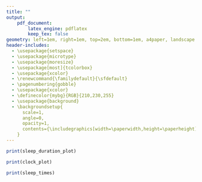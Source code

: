 ```yaml
---
title: ""
output:
    pdf_document:
        latex_engine: pdflatex
        keep_tex: false
geometry: left=1em, right=1em, top=2em, bottom=1em, a4paper, landscape
header-includes:
  - \usepackage{setspace}
  - \usepackage{microtype}
  - \usepackage{moresize}
  - \usepackage[most]{tcolorbox}
  - \usepackage{xcolor}
  - \renewcommand{\familydefault}{\sfdefault}
  - \pagenumbering{gobble}
  - \usepackage{xcolor}
  - \definecolor{mybg}{RGB}{210,230,255}
  - \usepackage{background}
  - \backgroundsetup{
      scale=1,
      angle=0,
      opacity=1,
      contents={\includegraphics[width=\paperwidth,height=\paperheight]{../resources/Sleep_report_background.png}}
    }
---
```


```{=latex}
\noindent
\color{white}
\begin{minipage}[t]{0.32\textwidth}
  \begin{tcolorbox}[standard jigsaw, height=0.45\textheight, valign=center, arc=12pt, opacityback=0.5, boxrule=0pt]
    \large
    \begin{center}
      \Large\textbf{Sleep Monitoring}
    \end{center}
    \vspace*{0.02\textheight}
      Your sleep was monitored using a Somnofy device. The device uses radar technology to detect your movements and breathing patterns during sleep. This was used to record:
      \begin{itemize}
        \item When you fell asleep and woke up
        \item How long you slept
        \item Your sleep efficiency (the percentage of time you spent asleep while in bed)
      \end{itemize}
      \vspace*{0.02\textheight}
      \begin{center}
        \includegraphics[width=0.2\textwidth]{../resources/Somnofy_device.png}
      \end{center}
  \end{tcolorbox}
  \vfill
  \begin{tcolorbox}[standard jigsaw, height=0.45\textheight, valign=top, arc=12pt, opacityback=0.5, boxrule=0pt]
    \large
    \begin{center}
      \Large\textbf{Number of hours slept per night}
    \end{center}
```
```r
print(sleep_duration_plot)
```
```{=latex}
  \end{tcolorbox}
\end{minipage}%
\hfill
\begin{minipage}[t]{0.33\textwidth}
  \centering
  \vspace*{-0.4\textheight}
  {\HUGE \textls[150]{Ambient-BD}}\\
  \vspace*{0.02\textheight}
  {\HUGE \textls[150]{Sleep Report}}\\
  \vspace*{0.04\textheight}
  {\Large `r paste0("\\texttt{", dates[1], "}")` to `r paste0("\\texttt{", dates[2], "}")`}

  \vspace*{0.04\textheight}
```
```r
print(clock_plot)
```
```{=latex}
\end{minipage}%
\hfill
\begin{minipage}[t]{0.32\textwidth}
\begin{tcolorbox}[standard jigsaw, height=0.45\textheight, valign=center, arc=12pt, opacityback=0, boxrule=0pt, left=0pt, right=0pt, top=0pt, bottom=0pt]
  \begin{tabular}{@{}p{0.48\textwidth}@{\hspace{0.02\textwidth}}p{0.48\textwidth}@{}}
    \begin{tcolorbox}[standard jigsaw, height=0.21\textheight, arc=8pt, opacityback=0.5, boxrule=0pt, colback=white]
      \large
      \begin{center}
        \includegraphics[width=0.6\textwidth]{../resources/Person_brooding.png}\\
        \textbf{Time to fall asleep}\\
        `r paste0("\\texttt{", stats$time_to_fall_asleep, "}")` minutes
      \end{center}
    \end{tcolorbox} &
    \begin{tcolorbox}[standard jigsaw, height=0.21\textheight, arc=8pt, opacityback=0.5, boxrule=0pt, colback=white]
      \large
      \begin{center}
        \vspace*{0.035\textheight}
        \includegraphics[width=0.6\textwidth]{../resources/Person_sleeping.png}\\
        \textbf{Sleep efficiency}\\
        `r paste0("\\texttt{", stats$sleep_efficiency, "}")`\%
      \end{center}
    \end{tcolorbox} \\
    \begin{tcolorbox}[standard jigsaw, height=0.21\textheight, arc=8pt, opacityback=0.5, boxrule=0pt, colback=white]
      \large
      \begin{center}
        \includegraphics[width=\textwidth]{../resources/`r stats$chronotype_image`}\\
        \textbf{Chronotype}\\
        `r stats$chronotype`
      \end{center}
    \end{tcolorbox} &
    \begin{tcolorbox}[standard jigsaw, height=0.21\textheight, arc=8pt, opacityback=0.5, boxrule=0pt, colback=white]
      \large
      \begin{center}
        \vspace*{0.03\textheight}
        \includegraphics[width=0.5\textwidth]{../resources/Clock.png}\\
        \vspace*{0.015\textheight}
        \textbf{Sleep regularity}\\
        `r paste0("\\texttt{", stats$sleep_regularity, "/100}")`
      \end{center}
    \end{tcolorbox}
  \end{tabular}
  \end{tcolorbox}
  \vfill
  \begin{tcolorbox}[standard jigsaw, height=0.45\textheight, valign=top, arc=12pt, opacityback=0.5, boxrule=0pt]
    \large
    \begin{center}
      \Large\textbf{Sleep and Wakeup times}
    \end{center}
```
```r
print(sleep_times)
```
```{=latex}
  \end{tcolorbox}
\end{minipage}
\vspace*{0.01\textheight}
\begin{flushleft}
  \small
  Chronotype image credit: `r stats$chronotype_credit`\\
  The data presented in this report is solely for personal information, and is not a medical assessment of any sleep disorders.
\end{flushleft}

\vfill
\clearpage

\noindent
\begin{spacing}{2}
\color{white}
\large
\begin{tcolorbox}[standard jigsaw, height=0.92\textheight, valign=top, arc=12pt, opacityback=0.5, boxrule=0pt]
  \vspace*{0.02\textheight}
  \begin{center}
    \huge\textbf{Glossary}
  \end{center}
  \vspace*{0.04\textheight}
  \textbf{Chronotype} - A person's natural inclination with regard to the timing of sleep and activity periods. Here, we have classified chronotypes into two categories: morning larks (who are more active in the morning) and evening owls (who are more active in the evening). See the {\color{blue}\href{https://www.bioclocks.uk/_files/ugd/60af58_33654da1d8fd46f3810ca9f3743f9df4.pdf}{BioClocks UK factsheet}} for more information on Chronotype.\\
  \textbf{Sleep duration} - The number of hours slept each night, not counting time spent awake in bed.\\
  \textbf{Sleep efficiency} - The percentage of time spent asleep while in bed.\\
  \textbf{Sleep regularity} - A measure of how consistent your sleep and wake times are, on a scale from 0 to 100.\\
  \textbf{Somnofy} - A device that uses radar technology to monitor sleep patterns, including movements and breathing.\\
  \textbf{Time to fall asleep} - The average time between getting into bed and falling asleep.\\
\end{tcolorbox}
\end{spacing}
```
